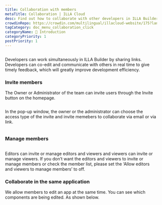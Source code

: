 ```yaml
---
title: Collaboration with members
metaTitle: Collaboration | ILLA Cloud
desc: Find out how to collaborate with other developers in ILLA Builder by sharing links, co-editing and communicating in real time to boost development efficiency.
crowdinRepo: https://crowdin.com/multilingual/illacloud-website/175?languages=en&filter=basic&value=0
tagCategory: doc_menu_collaboration_click
categoryName: 👋 Introduction
categoryPriority: 1
postPriority: 1
---
```


## <h2 hidden>Collaboration with members</h2>

Developers can work simultaneously in ILLA Builder by sharing links. Developers can co-edit and communicate with others in real time to give timely feedback, which will greatly improve development efficiency.

### Invite members

The Owner or Administrator of the team can invite users through the Invite button on the homepage. 

<img src='https://cdn.illacloud.com/official-website/img/docs/assemble/collaboration.png' alt="" />

In the pop-up window, the owner or the administrator can choose the access type of the invite and invite memebers to collaborate via email or via link.

<img src='https://cdn.illacloud.com/official-website/img/docs/assemble/collaboration(1).png' alt="" />

### Manage members

<img src='https://cdn.illacloud.com/official-website/img/docs/assemble/collaboration(2).png' alt="" />

Editors can invite or manage editors and viewers and viewers can invite or manage viewers. If you don’t want the editors and viewers to invite or manage members or check the member list, please set the ‘Allow editors and viewers to manage members’ to off.

### Collaborate in the same application

We allow members to edit an app at the same time. You can see which components are being edited. As shown below. 

<img src='https://cdn.illacloud.com/official-website/img/docs/assemble/collaboration(3).png' alt="" />
